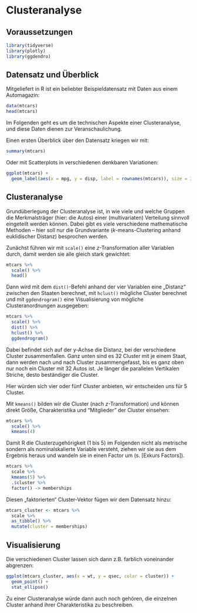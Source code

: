 # Clusteranalyse

## Voraussetzungen

```r
library(tidyverse)
library(plotly)
library(ggdendro)
```

## Datensatz und Überblick

Mitgeliefert in R ist ein beliebter Beispieldatensatz mit Daten aus einem Automagazin:

```r
data(mtcars)
head(mtcars)
```

Im Folgenden geht es um die technischen Aspekte einer Clusteranalyse, und diese Daten dienen zur Veranschaulichung.

Einen ersten Überblick über den Datensatz kriegen wir mit: 

```r
summary(mtcars)
```

Oder mit Scatterplots in verschiedenen denkbaren Variationen:

```r
ggplot(mtcars) +
  geom_label(aes(x = mpg, y = disp, label = rownames(mtcars)), size = 3)
```

## Clusteranalyse

Grundüberlegung der Clusteranalyse ist, in wie viele und welche Gruppen die Merkmalsträger (hier: die Autos) einer (multivariaten) Verteilung sinnvoll eingeteilt werden können. Dabei gibt es viele verschiedene mathematische Methoden -- hier soll nur die Grundvariante ($k$-means-Clustering anhand euklidischer Distanz) besprochen werden.

Zunächst führen wir mit `scale()` eine $z$-Transformation aller Variablen durch, damit werden sie alle gleich stark gewichtet:

```r
mtcars %>%
  scale() %>%
  head()
```

Dann wird mit dem `dist()`-Befehl anhand der vier Variablen eine „Distanz“ zwischen den Staaten berechnet, mit `hclust()` mögliche Cluster berechnet und mit `ggdendrogram()` eine Visualisierung von mögliche Clusteranordnungen ausgegeben:

```r
mtcars %>%
  scale() %>%
  dist() %>%
  hclust() %>%
  ggdendrogram()
```

Dabei befindet sich auf der y-Achse die Distanz, bei der verschiedene Cluster zusammenfallen. Ganz unten sind es 32 Cluster mit je einem Staat, dann werden nach und nach Cluster zusammengefasst, bis es ganz oben nur noch ein Cluster mit 32 Autos ist. Je länger die parallelen Vertikalen Striche, desto beständiger die Cluster.

Hier würden sich vier oder fünf Cluster anbieten, wir entscheiden uns für 5 Cluster.

Mit `kmeans()` bilden wir die Cluster (nach $z$-Transformation) und können direkt Größe, Charakteristika und "Mitglieder" der Cluster einsehen:

```r
mtcars %>%
  scale() %>%
  kmeans(4)
```

Damit R die Clusterzugehörigkeit (1 bis 5) im Folgenden nicht als metrische sondern als nominalskalierte Variable versteht, ziehen wir sie aus dem Ergebnis heraus und wandeln sie in einen Factor um (s. [Exkurs Factors]).

```r
mtcars %>%
  scale %>%
  kmeans(5) %>%
  .$cluster %>%
  factor() -> memberships
```

Diesen „faktorierten“ Cluster-Vektor fügen wir dem Datensatz hinzu:

```r
mtcars_cluster <- mtcars %>%
  scale %>%
  as_tibble() %>%
  mutate(cluster = memberships)
```

## Visualisierung

Die verschiedenen Cluster lassen sich dann z.B. farblich voneinander abgrenzen:

```r
ggplot(mtcars_cluster, aes(x = wt, y = qsec, color = cluster)) +
  geom_point() +
  stat_ellipse()
```

Zu einer Clusteranalyse würde dann auch noch gehören, die einzelnen Cluster anhand ihrer Charakteristika zu beschreiben.
